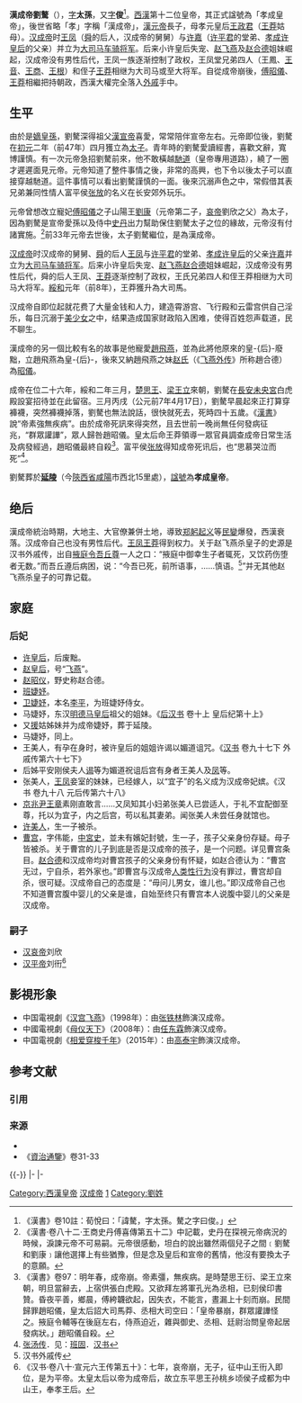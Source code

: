 {{Emperorcn box
|图像=[[File:Emperor_Cheng_of_Han,_Northern_Wei_painted_screen.jpg|200px]]<br>[[北魏|北魏]]时[[彩绘人物故事漆屏|彩绘人物故事漆屏]]中的漢成帝
|名称=汉成帝
|姓名=刘骜
|庙号=統宗（後除廟號）
|谥号=孝成皇帝
|陵墓=[[漢延陵|延陵]]
|政权=[[漢朝|漢朝]]（[[西汉|西汉]]）
|出生日期=前51年
|逝世日期=前7年4月17日（44歲）
|在位=前33年8月4日－前7年4月17日（{{age in years and days|7|8|4|33|4|17|age=no}}）
|年号='''[[建始_(西汉)|建始]]'''：前32年－前28年<br>'''[[河平|河平]]'''：前28年－前24年<br>'''[[阳朔_(西汉)|阳朔]]'''：前24年－前20年<br>'''[[鸿嘉|鸿嘉]]'''：前20年－前16年<br>'''[[永始_(西汉)|永始]]'''：前16年－前12年<br>'''[[元延|元延]]'''：前12年－前8年<br>'''[[绥和|绥和]]'''：前8年－前7年
|前任=[[漢元帝|漢元帝]]
|繼任=[[漢哀帝|漢哀帝]]
}}
{{Infobox Royalty
| predecessor    = [[漢元帝|漢元帝]]
| successor      = [[漢哀帝|漢哀帝]]
| succession   = [[皇帝|漢朝皇帝]]
| reign         = 前33年－前7年
| coronation    =
}}
'''漢成帝劉驁'''（{{bd|前51年||前7年|4月17日|catIdx=L}}），[[表字|字]]'''太孫'''，又[[表字|字]]'''俊'''<ref>《漢書》卷10註：荀悅曰：「諱驁，字太孫。驁之字曰俊。」</ref>。[[西漢|西漢]]第十二位皇帝，其正式諡號為「孝成皇帝」，後世省略「孝」字稱「漢成帝」，[[漢元帝|漢元帝]]長子，母孝元皇后[[王政君|王政君]]（[[王莽|王莽]]姑母）。[[汉成帝|汉成帝]]时[[王凤|王凤]]（[[舜|舜]]的后人，汉成帝的舅舅）与[[许嘉|许嘉]]（[[许平君|许平君]]的堂弟、[[孝成许皇后|孝成许皇后]]的父亲）并立为[[大司马|大司马]][[车骑将军|车骑将军]]。后来小许皇后失宠、[[赵飞燕|赵飞燕]]及[[赵合德|赵合德]]姐妹崛起，汉成帝没有男性后代，王凤一族逐渐控制了政权，王凤堂兄弟四人（王鳳、[[王音|王音]]、[[王商|王商]]、[[王根|王根]]）和侄子[[王莽|王莽]]相继为大司马或至大将军。自從成帝崩後，[[傅昭儀|傅昭儀]]、[[王莽|王莽]]相繼把持朝政，西漢大權完全落入[[外戚|外戚]]手中。

==生平==
由於是[[嫡孫|嫡皇孫]]，劉驁深得祖父[[漢宣帝|漢宣帝]]喜愛，常常陪伴宣帝左右。元帝即位後，劉驁在[[初元|初元]]二年（前47年）四月獲立為[[太子|太子]]。青年時的劉驁愛讀經書，喜歡文辭，寬博謹慎。有一次元帝急招劉驁前來，他不敢橫越[[馳道|馳道]]（皇帝專用道路），繞了一圈才遲遲面見元帝。元帝知道了整件事情之後，非常的高興，也下令以後太子可以直接穿越馳道。這件事情可以看出劉驁謹慎的一面。後來沉溺声色之中，常假借其表兄弟兼同性情人富平侯[[张放|张放]]的名义在长安郊外玩乐。

元帝曾想改立寵妃[[傅昭儀|傅昭儀]]之子山陽王[[劉康_(定陶王)|劉康]]（元帝第二子，[[汉哀帝|哀帝]]劉欣之父）為太子，因為劉驁是宣帝愛孫以及侍中[[史丹|史丹]]出力幫助保住劉驁太子之位的緣故，元帝沒有付諸實施。<ref>《漢書‧卷八十二‧王商史丹傅喜傳第五十二》中記載，史丹在探視元帝病況的時候，淚諫元帝不可易嗣。元帝很感動，坦白的說出雖然兩個兒子之間﹝劉驁和劉康﹞讓他選擇上有些猶豫，但是念及皇后和宣帝的舊情，他沒有要換太子的意願。</ref>前33年元帝去世後，太子劉驁繼位，是為漢成帝。

[[汉成帝|汉成帝]]时汉成帝的舅舅、[[舜|舜]]的后人[[王凤|王凤]]与[[许平君|许平君]]的堂弟、[[孝成许皇后|孝成许皇后]]的父亲[[许嘉|许嘉]]并立为[[大司马|大司马]][[车骑将军|车骑将军]]。后来小许皇后失宠、[[赵飞燕|赵飞燕]][[赵合德|赵合德]]姐妹崛起，汉成帝没有男性后代，舜的后人王凤、[[王莽|王莽]]逐渐控制了政权，王氏兄弟四人和侄王莽相继为大司马大将军。[[綏和|綏和]]元年（前8年），王莽獲升為大司馬。

汉成帝自即位起就花费了大量金钱和人力，建造霄游宫、飞行殿和云雷宫供自己淫乐，每日沉溺于[[美少女|美少女]]之中，结果造成国家财政陷入困难，使得百姓怨声载道，民不聊生。
 
漢成帝的另一個比較有名的故事是他寵愛[[趙飛燕|趙飛燕]]，並為此將他原來的皇-{后}-廢黜，立趙飛燕為皇-{后}-，後來又納趙飛燕之妹[[赵昭仪|赵氏]]（《[[飞燕外传|飞燕外传]]》所称趙合德）為[[昭仪|昭儀]]。

成帝在位二十六年，綏和二年三月，[[劉衍_(楚王)|楚思王]]、[[刘立|梁王立]]來朝，劉驁在[[長安|長安]][[未央宮|未央宮]]白虎殿設宴招待並在此留宿。三月丙戌（公元前7年4月17日），劉驁早晨起來正打算穿褲襪，突然褲襪掉落，劉驁也無法說話，很快就死去，死時四十五歲。《[[漢書|漢書]]》說“帝素強無疾病”。由於成帝死訊來得突然，且去世前一晚尚無任何發病征兆，“群眾讙譁”，眾人歸咎趙昭儀。皇太后命王莽領導一眾官員調查成帝日常生活及病發經過，趙昭儀最終自殺<ref>《漢書》卷97：明年春，成帝崩。帝素彊，無疾病。是時楚思王衍、梁王立來朝，明旦當辭去，上宿供張白虎殿。又欲拜左將軍孔光為丞相，已刻侯印書贊。昏夜平善，鄉晨，傅絝韤欲起，因失衣，不能言，晝漏上十刻而崩。民間歸罪趙昭儀，皇太后詔大司馬莽、丞相大司空曰：「皇帝暴崩，群眾讙譁怪之。掖庭令輔等在後庭左右，侍燕迫近，雜與御史、丞相、廷尉治問皇帝起居發病狀。」趙昭儀自殺。</ref>。富平侯[[张放|张放]]得知成帝死讯后，也“思慕哭泣而死”<ref>[[:s:漢書/卷059#張放|张汤传]]．见：[[班固|班固]]．[[汉书|汉书]]</ref>。

劉驁葬於'''[[漢延陵|延陵]]'''（今[[陝西省|陝西省]][[咸陽|咸陽]]市西北15里處），[[諡號|諡號]]為'''孝成皇帝'''。

==绝后==
漢成帝統治時期，大地主、大官僚兼併土地，導致[[郑躬起义|郑躬起义]]等[[舉事|民變]]爆發，西漢衰落。汉成帝自己也没有男性后代。[[王凤|王凤]][[王莽|王莽]]得到权力。关于赵飞燕杀皇子的史源是汉书外戚传，出自[[掖庭令|掖庭令]][[吾丘尊|吾丘尊]]一人之口：“掖庭中御幸生子者辄死，又饮药伤堕者无数。”而吾丘遵后病困，说：“今吾已死，前所语事，……慎语。<ref>汉书外戚传</ref>”并无其他赵飞燕杀皇子的可靠记载。

==家庭==
{{Ahnentafel top}}<center>
{{ahnentafel-compact5
|boxstyle_1=background-color: #fff000;
|boxstyle_2=background-color: #ffd400;
|boxstyle_3=background-color: #ffb800;
|boxstyle_4=background-color: #ff9c00;
|boxstyle_5=background-color: #ff8000;
|1='''孝成皇帝刘骜'''
|2='''父：'''孝元皇帝[[汉元帝|刘奭]]
|3='''母：'''孝元皇后[[王政君|王政君]]
|4='''祖父：'''中宗孝宣皇帝[[汉宣帝|刘询]]
|5='''祖母：'''恭哀皇后[[许平君|许平君]]
|6='''外祖父：'''阳平倾侯[[王禁|王禁]]
|7='''外祖母：'''阳平侯夫人李氏
|8='''曾祖父：'''（追谥）悼皇考[[刘进|刘进]]
|9='''曾祖母：'''（追谥）悼-{后}-[[王翁须|王翁须]]
|10='''外曾祖父：'''平恩戴侯[[许广汉|许广汉]]
|11='''外曾祖母：'''平恩侯夫人
|12='''外曾祖父：'''[[王贺|王贺]]
|13=
|14=
|15=
|16='''高祖父：'''戾太子[[刘据|刘据]]
|17='''高祖母：'''（追谥）[[史良娣|戾-{后}-]]史氏
|18='''外高祖父：'''（追谥）思成侯[[王乃始|王乃始]]
|19='''外高祖母：'''[[博平君|博平君]]思成夫人王媪
|20=
|21=
|22=
|23=
|24='''外高祖父：'''[[王遂|王遂]]
|25=
|26=
|27=
|28=
|29=
|30=
|31=
}}</center>
{{ahnentafel bottom}}
===后妃===
*[[孝成许皇后|许皇后]]，后废黜。
*[[赵飞燕|赵皇后]]，号“[[赵飞燕|飞燕]]”。
*[[赵昭仪|赵昭仪]]，野史称赵合德。
*[[班婕妤|班婕妤]]。
*[[孝成卫婕妤|卫婕妤]]，本名[[孝成卫婕妤|李平]]，为班婕妤侍女。
*马婕妤，东汉[[明德馬皇后|明德马皇后]]祖父的姐妹。<ref>《[[后汉书|后汉书]] 卷十上 皇后纪第十上》
*又[[马援|援]]姑姊妹并为成帝婕妤，葬于延陵。</ref>
*马婕妤，同上。
*王美人，有孕在身时，被许皇后的姐姐许谒以媚道诅咒。<ref>《[[汉书|汉书]] 卷九十七下 外戚传第六十七下》
*后姊平安刚侯夫人[[许谒|谒]]等为媚道祝诅后宫有身者王美人及[[王凤|凤]]等。</ref>
*张美人，[[王凤|王凤]]妾室的妹妹，已经嫁人，以“宜子”的名义成为汉成帝妃嫔。<ref>《汉书 卷九十八 元后传第六十八》
*[[京兆尹|京兆尹]][[王章_(漢朝)|王章]]素刚直敢言......又凤知其小妇弟张美人已尝适人，于礼不宜配御至尊，托以为宜子，内之后宫，苟以私其妻弟。闻张美人未尝任身就馆也。</ref>
*[[许美人_(汉成帝)|许美人]]，生一子被杀。
*[[曹宫|曹宫]]，字伟能，[[中宮史|中宮史]]，並未有嬪妃封號，生一子，孩子父亲身份存疑。母子皆被杀。关于曹宫的儿子到底是否是汉成帝的孩子，是一个问题。详见曹宫条目。[[赵合德|赵合德]]和汉成帝均对曹宫孩子的父亲身份有怀疑，如赵合德认为：“曹宫无过，宁自杀，若外家也。”即曹宫与汉成帝[[人类性行为|人类性行为]]没有罪过，曹宫却自杀，很可疑。汉成帝自己的态度是：“毋问儿男女，谁儿也。”即汉成帝自己也不知道曹宫腹中婴儿的父亲是谁，自始至终只有曹宫本人说腹中婴儿的父亲是汉成帝。

===嗣子===
*[[汉哀帝|汉哀帝]]刘欣
*[[汉平帝|汉平帝]]刘衎<ref>《汉书·卷八十·宣元六王传第五十》：七年，哀帝崩，无子，征中山王衎入即位，是为平帝。太皇太后以帝为成帝后，故立东平思王孙桃乡顷侯子成都为中山王，奉孝王后。</ref>

== 影視形象 ==
* 中国電視劇《[[汉宫飞燕|汉宫飞燕]]》（1998年）：由[[张铁林|张铁林]]飾演汉成帝。
* 中國電視劇《[[母仪天下|母仪天下]]》（2008年）：由[[任东霖|任东霖]]飾演汉成帝。
* 中国電視劇《[[相爱穿梭千年|相爱穿梭千年]]》（2015年）：由[[高泰宇|高泰宇]]飾演汉成帝。

== 参考文献 ==
=== 引用 ===
{{Reflist|30em}}

=== 来源 ===
* {{Wikisource history link|汉书|010|成帝}}
* 《[[資治通鑒|資治通鑒]]》卷31-33

{{-}}
{{Start box}}
{{s-hou|[[西漢|西漢]]||前51年||前7年}}
{{S-reg}}
{{s-before|[[漢元帝|漢元帝]]|劉奭|rows=2}}
{{s-title|[[汉朝君主列表#西汉|漢朝皇帝]]|前33年－前7年}}
{{s-after|[[漢哀帝|漢哀帝]]|劉欣|rows=2}}
|-
{{s-title|[[中國君主列表|中國君主]]|前33年－前7年}}
|-
{{End box}}
{{漢朝君主}}

[[Category:西漢皇帝|Category:西漢皇帝]]
[[Category:汉成帝|]]
[[Category:汉元帝皇子|1]]

[[Category:劉姓|Category:劉姓]]